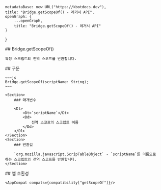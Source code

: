 
    metadataBase: new URL("https://kbotdocs.dev"),
    title: "Bridge.getScopeOf() - 레거시 API",
    openGraph: {
        ...openGraph,
        title: "Bridge.getScopeOf() - 레거시 API"
    }
}

<Section>
    ## Bridge.getScopeOf()

    특정 스크립트의 전역 스코프를 반환합니다.
</Section>
<Section>
    ## 구문

    ~~~js
    Bridge.getScopeOf(scriptName: String);
    ~~~

    <Section>
        ### 매개변수

        <Dl>
            <Dt>`scriptName`</Dt>
            <Dd>
                전역 스코프의 스크립트 이름
            </Dd>
        </Dl>
    </Section>
    <Section>
        ### 반환값

        `org.mozilla.javascript.ScripTableObject` - `scriptName`를 이름으로 하는 스크립트의 전역 스코프를 반환합니다.
    </Section>
</Section>
<Section>
    ## 앱 호환성

    <AppCompat compats={compatibility["getScopeOf"]}/>
</Section>